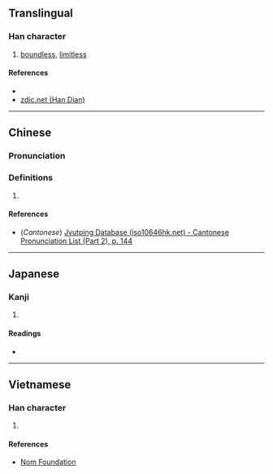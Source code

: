 {{character info/new}}
==Translingual==

===Han character===
{{Han char|rn=85|rad=水|as=12|sn=15|four=37120|canj=EAND|ids=⿰氵閑}}

# [[boundless]], [[limitless]]

====References====
* {{Han ref|kx=0652.210|dkj=18349|dj=1062.170|hdz=31749.020|uh=6F96|ud=28566|bh=E647|bd=58951}}
* [http://www.zdic.net/z/1d/js/6F96.htm zdic.net (Han Dian)]

----

==Chinese==
{{zh-forms}}

===Pronunciation===
{{zh-pron
|m=xián
|c=haan4
|mc=
|oc=
|ma=
|cat=a
}}

===Definitions===
{{zh-hanzi}}

# {{rfdef|lang=zh}}

====References====
* (''Cantonese'') [http://www.iso10646hk.net/jp/document/download.jsp Jyutping Database (iso10646hk.net) - Cantonese Pronunciation List (Part 2), p. 144]

----

==Japanese==

===Kanji===
{{ja-kanji|grade=|rs=水12}}

# {{defn|lang=ja|sort=水12}}

====Readings====
* {{ja-readings|on=[[かん]] (kan), [[げん]] (gen)|kun=[[はてがない]] (hateganai)}}

----

==Vietnamese==

===Han character===
{{vi-readings|rs=水12| hanviet = nhờn}}

# {{defn|lang=vi|sort=水12}}

====References====
*[http://nomfoundation.org/common/nom_details.php?codepoint=6f96 Nom Foundation]